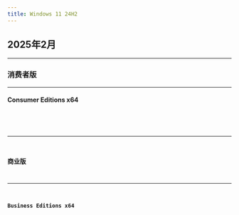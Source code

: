 ```yaml
---
title: Windows 11 24H2
---
```



[//]: # (2025年2月18日)



## 2025年2月

---

### 消费者版

---

#### Consumer Editions x64
<Badge text="IPFS" variant="note" /> <Badge text="64位" variant="success" /> <Badge text="零售" variant="tip" /> <Badge text="中文" variant="caution" /> <Badge text="2025-2-18" variant="danger" />
<Card title="IPFS 下载与详情">
    <CardGrid>
        <LinkCard title="快速下载" href="https://ipfs.winx.run/bafybeiecs6jhjbcrblzhekv7budyish2s56xdvo3yvwni6hqow2jwq3dke?filename=zh-cn_windows_11_consumer_editions_version_24h2_updated_feb_2025_x64_dvd_3733c10e.iso#quick" />
        <LinkCard title="高级下载" href="https://ipfs.winx.run/bafybeiecs6jhjbcrblzhekv7budyish2s56xdvo3yvwni6hqow2jwq3dke?filename=zh-cn_windows_11_consumer_editions_version_24h2_updated_feb_2025_x64_dvd_3733c10e.iso" variant="secondary" />
    </CardGrid>
    <Code code={zh_cn_windows_11_consumer_editions_version_24h2_updated_feb_2025_x64_dvd_3733c10e} title="校验信息" wrap={true} />
</Card>



---

### 商业版

---

#### Business Editions x64
<Badge text="IPFS" variant="note" /> <Badge text="64位" variant="success" /> <Badge text="商业" variant="tip" /> <Badge text="中文" variant="caution" /> <Badge text="2025-2-18" variant="danger" />
<Card title="IPFS 下载与详情">
    <CardGrid>
        <LinkCard title="快速下载" href="https://ipfs.winx.run/bafybeifntbcr2fwsqvfqj4stqq633yekjvj6qjxjodvxj2x2p27rywv4du?filename=zh-cn_windows_11_business_editions_version_24h2_updated_feb_2025_x64_dvd_115aa046.iso#quick" />
        <LinkCard title="高级下载" href="https://ipfs.winx.run/bafybeifntbcr2fwsqvfqj4stqq633yekjvj6qjxjodvxj2x2p27rywv4du?filename=zh-cn_windows_11_business_editions_version_24h2_updated_feb_2025_x64_dvd_115aa046.iso" variant="secondary" />
    </CardGrid>
    <Code code={zh_cn_windows_11_business_editions_version_24h2_updated_feb_2025_x64_dvd_115aa046} title="校验信息" wrap={true} />
</Card>